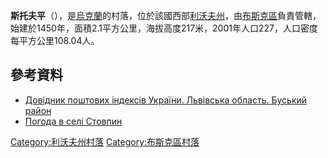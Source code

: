 {{coord|50|4|33|N|24|44|51|E|scale:100000|display=title}}

'''斯托夫平'''（{{lang-uk|Стовпин}}），是[[烏克蘭|烏克蘭]]的村落，位於該國西部[[利沃夫州|利沃夫州]]，由[[布斯克區|布斯克區]]負責管轄，始建於1450年，面積2.1平方公里，海拔高度217米，2001年人口227，人口密度每平方公里108.04人。

==參考資料==
*[http://www.uaidx.com/13/286/index Довідник поштових індексів України. Львівська область. Буський район] {{Wayback|url=http://www.uaidx.com/13/286/index |date=20160909184638 }}
* [http://weather.in.ua/ua/l'vovskaja/25290 Погода в селі Стовпин]

{{DEFAULTSORT:Стовпин}}
[[Category:利沃夫州村落|Category:利沃夫州村落]]
[[Category:布斯克區村落|Category:布斯克區村落]]


{{Lviv-geo-stub}}
